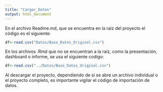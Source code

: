 ```yaml
---
title: "Cargar_Datos"
output: html_document
---
```




En el archivo Readme.md, que se encuentra en la raiz del proyecto el código es el siguiente:
```r
df<-read.csv("Datos/Base_Datos_Original.csv")

```

En los archivos .Rmd que no se encuentran a la raíz, como la presentación, dashboard o informe, se usa el siguiente codigo:
```r
df<-read.csv("../Datos/Base_Datos_Original.csv")

```
Al descargar el proyecto, dependiendo de si se abre un archivo individual o el proyecto completo, es importante vigilar el código de importación de datos.